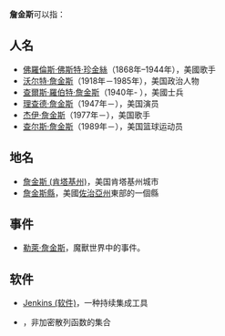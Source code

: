 {{NoteTA
|G1=People
|G2=USState
}}
'''詹金斯'''可以指：

==人名==
*[[佛羅倫斯·佛斯特·珍金絲|佛羅倫斯·佛斯特·珍金絲]]（1868年–1944年），美國歌手
*[[沃尔特·詹金斯|沃尔特·詹金斯]]（1918年－1985年），美国政治人物
*[[查爾斯·羅伯特·詹金斯|查爾斯·羅伯特·詹金斯]]（1940年- ），美國士兵
*[[理查德·詹金斯|理查德·詹金斯]]（1947年－），美国演员
*[[杰伊·詹金斯|杰伊·詹金斯]]（1977年－），美国歌手
*[[查尔斯·詹金斯_(1989年)|查尔斯·詹金斯]]（1989年－），美国篮球运动员

==地名==
*[[詹金斯_(肯塔基州)|詹金斯 (肯塔基州)]]，美国肯塔基州城市
*[[詹金斯縣|詹金斯縣]]，美國[[佐治亞州|佐治亞州]]東部的一個縣

==事件==
*[[勒萊·詹金斯|勒萊·詹金斯]]，魔獸世界中的事件。

==软件==
*[[Jenkins_(软件)|Jenkins (软件)]]，一种持续集成工具
*{{tsl|en|Jenkins hash function|詹金斯哈希函数}}，非加密散列函数的集合

{{Disambig|Cat=三字消歧义}}